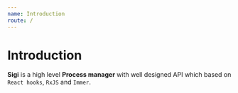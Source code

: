 ```yaml
---
name: Introduction
route: /
---
```


# Introduction
**Sigi** is a high level **Process manager** with well designed API which based on `React hooks`, `RxJS` and `Immer`.
